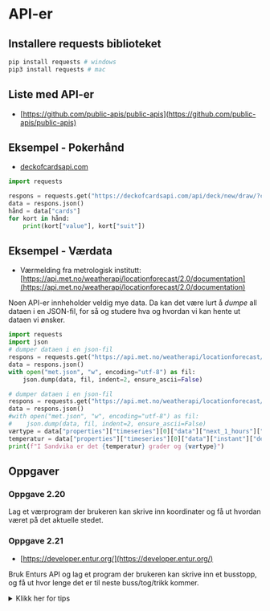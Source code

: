 # API-er

## Installere requests biblioteket

```bash
pip install requests # windows
pip3 install requests # mac
```

## Liste med API-er

- [https://github.com/public-apis/public-apis](https://github.com/public-apis/public-apis)

## Eksempel - Pokerhånd

- [deckofcardsapi.com](https://deckofcardsapi.com)

```python
import requests

respons = requests.get("https://deckofcardsapi.com/api/deck/new/draw/?count=2")
data = respons.json()
hånd = data["cards"]
for kort in hånd:
    print(kort["value"], kort["suit"])
```

## Eksempel - Værdata

- Værmelding fra metrologisk institutt: [https://api.met.no/weatherapi/locationforecast/2.0/documentation](https://api.met.no/weatherapi/locationforecast/2.0/documentation)

Noen API-er innheholder veldig mye data.
Da kan det være lurt å *dumpe* all dataen i en JSON-fil, for så og studere hva og hvordan vi kan hente ut dataen vi ønsker.

```python
import requests
import json
# dumper dataen i en json-fil
respons = requests.get("https://api.met.no/weatherapi/locationforecast/2.0/complete?lat=60.10&lon=10" , headers={ 'User-Agent': 'Python'})
data = respons.json()
with open("met.json", "w", encoding="utf-8") as fil:
    json.dump(data, fil, indent=2, ensure_ascii=False)
```

```python
# dumper dataen i en json-fil
respons = requests.get("https://api.met.no/weatherapi/locationforecast/2.0/complete?lat=60.10&lon=10" , headers={ 'User-Agent': 'Python'})
data = respons.json()
#with open("met.json", "w", encoding="utf-8") as fil:
#    json.dump(data, fil, indent=2, ensure_ascii=False)
værtype = data["properties"]["timeseries"][0]["data"]["next_1_hours"]["summary"]["symbol_code"]
temperatur = data["properties"]["timeseries"][0]["data"]["instant"]["details"]["air_temperature"]
print(f"I Sandvika er det {temperatur} grader og {værtype}")
```

## Oppgaver

### Oppgave 2.20

Lag et værprogram der brukeren kan skrive inn koordinater og få ut hvordan været på det aktuelle stedet.

### Oppgave 2.21

- [https://developer.entur.org/](https://developer.entur.org/)

Bruk Enturs API og lag et program der brukeren kan skrive inn et busstopp, og få ut hvor lenge det er til neste buss/tog/trikk kommer.

<details>

<summary>Klikk her for tips</summary>

```python

import requests

body = """
{
  stopPlace(id: "NSR:StopPlace:548") {
    id
    name
    estimatedCalls(timeRange: 72100, numberOfDepartures: 10) {     
      realtime
      aimedArrivalTime
      aimedDepartureTime
      expectedArrivalTime
      expectedDepartureTime
      actualArrivalTime
      actualDepartureTime
      date
      forBoarding
      forAlighting
      destinationDisplay {
        frontText
      }
      quay {
        id
      }
      serviceJourney {
        journeyPattern {
          line {
            id
            name
            transportMode
          }
        }
      }
    }
  }
}
"""

response = requests.post(url="https://api.entur.io/journey-planner/v3/graphql", json={"query": body})
data = response.json()
print(data)
```

</details>